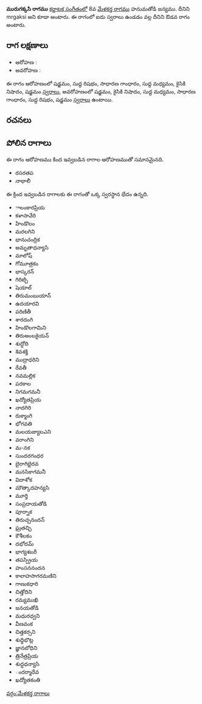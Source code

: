 {{Infobox ragam
	| name          	= మురుగక్కసి
	| synonym	    	= mrgaksi
	| mela          	= 
	| chakra        	= 
	| janaka        	= 
	| type          	= ఔడవ
	| arohanam      	= {{svaraC|S|R1|G2|M1|N2|S'}} 
	| avarohanam    	= {{svaraC|S'|N2|M1|G2|R1|S}}
	| jeeva         	=
	| chhaya        	=
	| nyasa         	=
	| vishesha      	= 
	| equivalent  		= 
}}
{{కర్ణాటక సంగీత రాగాలు}}
'''మురుగక్కసి రాగము''' [[కర్ణాటక సంగీతం]]లో 8వ [[మేళకర్త రాగము]] హనుమతోడి జన్యము. దీనిని mrgaksi అని కూడా అంటారు. ఈ రాగంలో ఐదు స్వరాలు ఉండడం వల్ల దీనిని ఔడవ రాగం అంటారు.


==రాగ లక్షణాలు==


* ఆరోహణ : {{svaraC|S|R1|G2|M1|N2|S'}} 
* అవరోహణ : {{svaraC|S'|N2|M1|G2|R1|S}}

ఈ రాగం ఆరోహణంలో షడ్జమం, సుద్ద రిషభం, సాధారణ గాంధారం, సుద్ద మధ్యమం, కైసికి నిషాదం, షడ్జమం [[స్వరాలు]], అవరోహణంలో షడ్జమం, కైసికి నిషాదం, సుద్ద మధ్యమం, సాధారణ గాంధారం, సుద్ద రిషభం, షడ్జమం [[స్వరాలు]] ఉంటాయి.

==రచనలు==



==పోలిన రాగాలు==
ఈ రాగం ఆరోహణము కింద ఇవ్వబడిన రాగాల ఆరోహణముతో సమానమైనది.
* రసరతప
* నాథాలీ

ఈ క్రింద ఇవ్వబడిన రాగాలకు ఈ రాగంతో ఒక్క స్వరస్థాన భేదం ఉన్నది.
* ాలంకారప్రియ
* కళాసావేరి
* హిండొలం
* మరలగిని
* భానుచంద్రిక
* అమృతాధన్యాసి
* మాలోష్
* గోమూత్రకం
* భాస్కరన్
* గిరిట్చి
* షెయాల్
* తిరుమంబుయాన్
* ఉదయారవి
* పరిణితీ
* శారదంగి
* హిండొలగామిని
* తిరుఅంబకైయన్
* శుద్ధోది
* శివశక్తి
* ముద్రాధరిని
* రేవతీ
* నవమల్లిక
* పరకాల
* నిగమగమనీ
* ఖద్యోతప్రియ
* నాదగిరి
* రుక్మాంగి
* భోగవతి
* మలయజ్యాలఎని
* వరాంగిని
* మ-నక
* సుందరగంధర
* బైరాగిభైరవ
* మనసికాగమనీ
* విదాశోక
* మౌత్కాదహన్యసి
* మూర్తి
* సంప్రదాయతోడి
* పూర్నాక
* తిరుచ్చనందన్
* ఘ్రతచ్ఛి
* కౌశీలకం
* దభోదమ్
* భాగ్యశబరీ
* తపస్ప్రియ
* హంసననందన
* కాలాహసాగరమణిని
* గాణుకధారి
* చిత్తోదిని
* రమ్యముఖి
* జనయతోడి
* మధురధ్వని
* వీణవంక
* చిత్తకర్సని
* శుధ్ధిభొట్ల
* జ్ఞానబోధిని
* త్రినేత్రప్రియ
* శుద్ధధన్యాసి
* ందర్మాదేవ
* ఖద్యోతకంతి



[[వర్గం:మేళకర్త రాగాలు]]